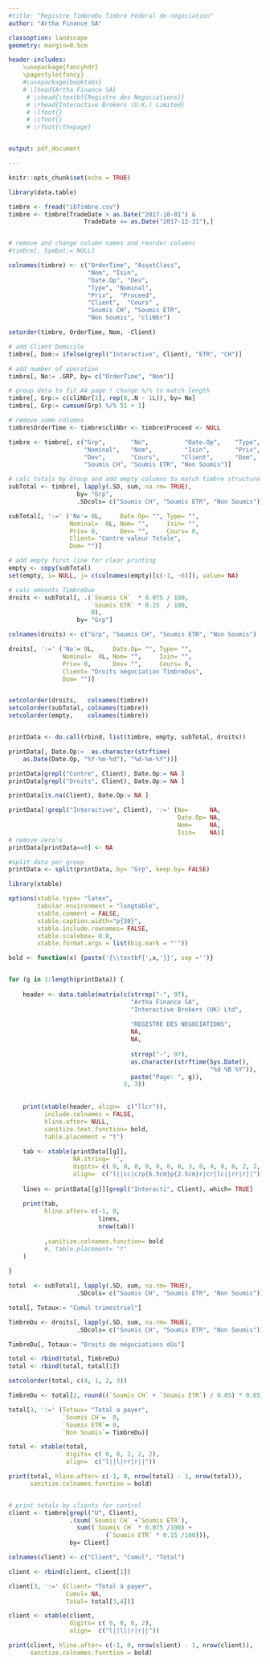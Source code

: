 ```yaml
---
#title: "Registre TimbreDu Timbre Fédéral de négociation"
author: "Artha Finance SA"

classoption: landscape
geometry: margin=0.5cm

header-includes:
    \usepackage{fancyhdr}
    \pagestyle{fancy}
    #\usepackage{booktabs}
    # \lhead{Artha Finance SA}
     # \chead{\textbf{Registre des Negociations}}
     # \rhead{Interactive Brokers (U.K.) Limited}
     # \lfoot{}
     # \cfoot{}
     # \rfoot{\thepage}


output: pdf_document

---
```


```r

knitr::opts_chunk$set(echo = TRUE)

```



```r

library(data.table)

timbre <- fread("ibTimbre.csv")
timbre <- timbre[TradeDate > as.Date("2017-10-01") & 
                     TradeDate <= as.Date("2017-12-31"),]


# remove and change column names and reorder columns
#timbre[, Symbol:= NULL]

colnames(timbre) <- c("OrderTime", "AssetClass", 
                      "Nom", "Isin",
                      "Date.Op", "Dev", 
                      "Type", "Nominal",   
                      "Prix",  "Proceed",
                      "Client",  "Cours" , 
                      "Soumis CH", "Soumis ETR", 
                      "Non Soumis", "cliNbr")

setorder(timbre, OrderTime, Nom, -Client)

# add Client Domicile
timbre[, Dom:= ifelse(grepl("Interactive", Client), "ETR", "CH")]

# add number of operation
timbre[, No:= .GRP, by= c("OrderTime", "Nom")] 

# group data to fit A4 page ! change %/% to match length
timbre[, Grp:= c(cliNbr[1], rep(0,.N - 1L)), by= No]
timbre[, Grp:= cumsum(Grp) %/% 51 + 1]

# remove some columns
timbre$OrderTime <- timbre$cliNbr <- timbre$Proceed <- NULL

timbre <- timbre[, c("Grp",       "No",          "Date.Op",    "Type", 
                     "Nominal",   "Nom",         "Isin",       "Prix",
                     "Dev",       "Cours",      "Client",      "Dom",   
                     "Soumis CH", "Soumis ETR", "Non Soumis")]

# calc totals by Group and add empty columns to match timbre structure
subTotal <- timbre[, lapply(.SD, sum, na.rm= TRUE), 
                   by= "Grp",
                   .SDcols= c("Soumis CH", "Soumis ETR", "Non Soumis")]

subTotal[, ':=' ('No'= 0L,     Date.Op= "", Type= "", 
                 Nominal=  0L, Nom= "",     Isin= "", 
                 Prix= 0,      Dev= "",     Cours= 0, 
                 Client= "Contre valeur Totale", 
                 Dom= "")]

# add empty first line for clear printing
empty <- copy(subTotal)
set(empty, i= NULL, j= c(colnames(empty)[c(-1, -6)]), value= NA)

# calc amounts TimbreDue
droits <- subTotal[, .(`Soumis CH`  * 0.075 / 100,
                       `Soumis ETR` * 0.15  / 100,
                       0), 
                   by= "Grp"]

colnames(droits) <- c("Grp", "Soumis CH", "Soumis ETR", "Non Soumis")

droits[, ':=' ('No'= 0L,     Date.Op= "", Type= "", 
               Nominal=  0L, Nom= "",     Isin= "", 
               Prix= 0,      Dev= "",     Cours= 0,
               Client= "Droits négociation TimbreDus", 
               Dom= "")]


setcolorder(droits,   colnames(timbre))
setcolorder(subTotal, colnames(timbre))
setcolorder(empty,    colnames(timbre))


printData <- do.call(rbind, list(timbre, empty, subTotal, droits))

printData[, Date.Op:=  as.character(strftime(
    as.Date(Date.Op, "%Y-%m-%d"), "%d-%m-%Y"))]

printData[grepl("Contre", Client), Date.Op:= NA ]
printData[grepl("Droits", Client), Date.Op:= NA ]

printData[is.na(Client), Date.Op:= NA ]

printData[!grepl("Interactive", Client), ':=' (No=      NA,
                                               Date.Op= NA,
                                               Nom=     NA,
                                               Isin=    NA)]
# remove zero's
printData[printData==0] <- NA

#split data per group 
printData <- split(printData, by= "Grp", keep.by= FALSE)


```


```r

library(xtable)

options(xtable.type= "latex",
        tabular.environment = "longtable",
        xtable.comment = FALSE,
        xtable.caption.width="p{30}",
        xtable.include.rownames= FALSE,
        xtable.scalebox= 0.8,
        xtable.format.args = list(big.mark = "'"))

bold <- function(x) {paste('{\\textbf{',x,'}}', sep ='')}


for (g in 1:length(printData)) {
    
    header <- data.table(matrix(c(strrep("-", 97),
                                  "Artha Finance SA",
                                  "Interactive Brokers (UK) Ltd",
                                  
                                  "REGISTRE DES NEGOCIATIONS",
                                  NA,
                                  NA,
                                  
                                  strrep("-", 97),
                                  as.character(strftime(Sys.Date(),
                                                        "%d %B %Y")),
                                  paste("Page: ", g)),
                                3, 3))
    
    
    print(xtable(header, align=  c("llcr")),
          include.colnames = FALSE,
          hline.after= NULL,
          sanitize.text.function= bold,
          table.placement = "t")
    
    tab <- xtable(printData[[g]],
                  NA.string= '',
                  digits= c( 0, 0, 0, 0, 0, 0, 0, 3, 0, 4, 0, 0, 2, 2, 2),
                  align=  c("l||cc|crp{6.5cm}p{2.5cm}r|cr|lc||rr|r||"))
    
    lines <- printData[[g]][grepl("Interacti", Client), which= TRUE]
    
    print(tab,
          hline.after= c(-1, 0,
                         lines,
                         nrow(tab))
          
          ,sanitize.colnames.function= bold
          #, table.placement= "t"
    )
    
}

total  <- subTotal[, lapply(.SD, sum, na.rm= TRUE),
                   .SDcols= c("Soumis CH", "Soumis ETR", "Non Soumis")]

total[, Totaux:= "Cumul trimestriel"]

TimbreDu <- droits[, lapply(.SD, sum, na.rm= TRUE),
                   .SDcols= c("Soumis CH", "Soumis ETR", "Non Soumis")]

TimbreDu[, Totaux:= "Droits de négociations dûs"]

total <- rbind(total, TimbreDu)
total <- rbind(total, total[1])

setcolorder(total, c(4, 1, 2, 3))

TimbreDu <- total[2, round((`Soumis CH` + `Soumis ETR`) / 0.05) * 0.05]

total[3, ':=' (Totaux= "Total a payer",
               `Soumis CH`=  0,
               `Soumis ETR`= 0,
               `Non Soumis`= TimbreDu)]

total <- xtable(total,
                digits= c( 0, 0, 2, 2, 2),
                align=  c("l||l|rr|r||"))

print(total, hline.after= c(-1, 0, nrow(total) - 1, nrow(total)),
      sanitize.colnames.function = bold)


# print totals by clients for control
client <- timbre[grepl("U", Client), 
                 .(sum(`Soumis CH` +`Soumis ETR`),
                   sum((`Soumis CH` * 0.075 /100) +
                           (`Soumis ETR` * 0.15 /100))), 
                 by= Client]

colnames(client) <- c("Client", "Cumul", "Total")

client <- rbind(client, client[1])

client[3, ':=' (Client= "Total à payer",
                Cumul= NA,
                Total= total[3,4])]

client <- xtable(client,
                 digits= c( 0, 0, 0, 2),
                 align=  c("l||l||r|r||"))

print(client, hline.after= c(-1, 0, nrow(client) - 1, nrow(client)),
      sanitize.colnames.function = bold)


```


